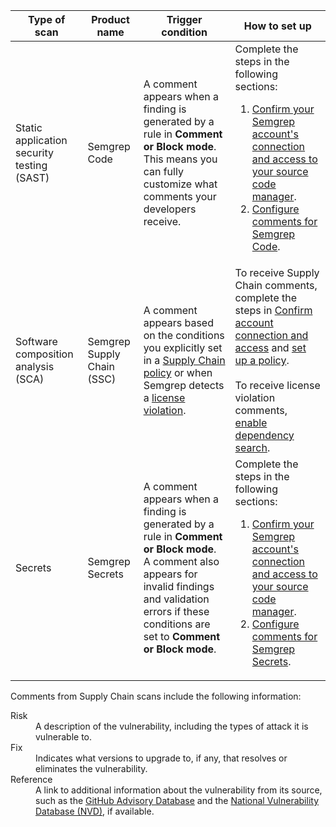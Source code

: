 | Type of scan | Product name | Trigger condition | How to set up |
| --  | -- |  -- | --- |
| Static application security testing (SAST) | Semgrep Code | A comment appears when a finding is generated by a rule in **Comment or Block mode**. This means you can fully customize what comments your developers receive. | Complete the steps in the following sections:<ol><li>[Confirm your Semgrep account's connection and access to your source code manager](#confirm-your-semgrep-accounts-connection).</li><li>[Configure comments for Semgrep Code](#configure-comments-for-semgrep-code).</li></ol> |
| Software composition analysis (SCA) | Semgrep Supply Chain (SSC) | A comment appears based on the conditions you explicitly set in a [Supply Chain policy](/semgrep-supply-chain/policies) or when Semgrep detects a [license violation](/semgrep-supply-chain/license-compliance). | To receive Supply Chain comments, complete the steps in [Confirm account connection and access](#confirm-your-semgrep-accounts-connection) and [set up a policy](/semgrep-supply-chain/policies). <br /><br />To receive license violation comments, [enable dependency search](/semgrep-supply-chain/dependency-search#using-dependency-search).  |
| Secrets | Semgrep Secrets | A comment appears when a finding is generated by a rule in **Comment or Block mode**. A comment also appears for invalid findings and validation errors if these conditions are set to **Comment or Block mode**. | Complete the steps in the following sections:<ol><li>[Confirm your Semgrep account's connection and access to your source code manager](#confirm-your-semgrep-accounts-connection).</li><li>[Configure comments for Semgrep Secrets](#configure-comments-for-semgrep-secrets).</li></ol>  |

Comments from Supply Chain scans include the following information:

<dl>
<dt>Risk</dt>
<dd>A description of the vulnerability, including the types of attack it is vulnerable to.</dd>
<dt>Fix</dt>
<dd>Indicates what versions to upgrade to, if any, that resolves or eliminates the vulnerability.</dd>
<dt>Reference</dt>
<dd>A link to additional information about the vulnerability from its source, such as the <a href="https://github.com/advisories">GitHub Advisory Database</a> and the <a href="https://nvd.nist.gov/vuln">National Vulnerability Database (NVD)</a>, if available.</dd>
</dl>
